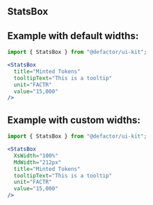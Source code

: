 
<Meta title="V2/ResponsiveToggle/StatsBox/Documentation" component={StatsBox} />

## StatsBox

## Example with default widths:

```jsx
import { StatsBox } from "@defactor/ui-kit";
```

```jsx
<StatsBox
  title="Minted Tokens"
  tooltipText="This is a tooltip"
  unit="FACTR"
  value="15,000"
/>
```

## Example with custom widths:

```jsx
import { StatsBox } from "@defactor/ui-kit";
```

```jsx
<StatsBox
  XsWidth="100%"
  MdWidth="212px"
  title="Minted Tokens"
  tooltipText="This is a tooltip"
  unit="FACTR"
  value="15,000"
/>
```
